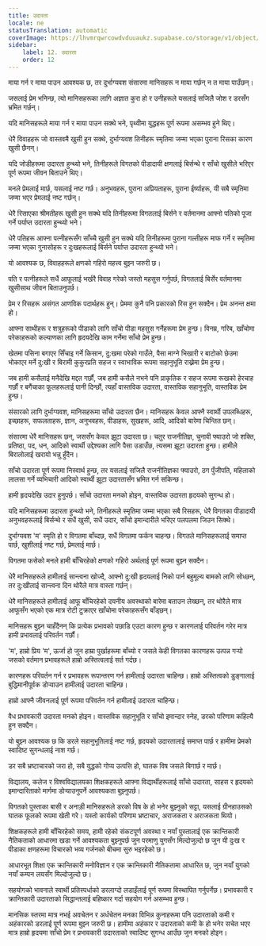 ```yaml
---
title: उदारता
locale: ne
statusTranslation: automatic
coverImage: https://lhvmrqwrcowdvduuaukz.supabase.co/storage/v1/object/public/strapi-uploads/small_cover-educacion-fundamental.webp-2d51a7828a2b1309555be27f7e2a61a0.webp
sidebar:
    label: 12. उदारता
    order: 12
---
```

माया गर्न र माया पाउन आवश्यक छ, तर दुर्भाग्यवश संसारमा मानिसहरू न माया गर्छन् न त माया पाउँछन्।

जसलाई प्रेम भनिन्छ, त्यो मानिसहरूका लागि अज्ञात कुरा हो र उनीहरूले यसलाई सजिलै जोश र डरसँग भ्रमित गर्छन्।

यदि मानिसहरूले माया गर्न र माया पाउन सक्थे भने, पृथ्वीमा युद्धहरू पूर्ण रूपमा असम्भव हुने थिए।

धेरै विवाहहरू जो वास्तवमै खुसी हुन सक्थे, दुर्भाग्यवश तिनीहरू स्मृतिमा जम्मा भएका पुराना रिसका कारण खुसी छैनन्।

यदि जोडीहरूमा उदारता हुन्थ्यो भने, तिनीहरूले विगतको पीडादायी क्षणलाई बिर्सन्थे र साँचो खुसीले भरिएर पूर्ण रूपमा जीवन बिताउने थिए।

मनले प्रेमलाई मार्छ, यसलाई नष्ट गर्छ। अनुभवहरू, पुराना अप्रियताहरू, पुराना ईर्ष्याहरू, यी सबै स्मृतिमा जम्मा भएर प्रेमलाई नष्ट गर्छन्।

धेरै रिसाएका श्रीमतीहरू खुसी हुन सक्थे यदि तिनीहरूमा विगतलाई बिर्सने र वर्तमानमा आफ्नो पतिको पूजा गर्ने पर्याप्त उदारता हुन्थ्यो भने।

धेरै पतिहरू आफ्ना पत्नीहरूसँग साँच्चै खुसी हुन सक्थे यदि तिनीहरूमा पुराना गल्तीहरू माफ गर्ने र स्मृतिमा जम्मा भएका गुनासोहरू र दुःखहरूलाई बिर्सने पर्याप्त उदारता हुन्थ्यो भने।

यो आवश्यक छ, विवाहहरूले क्षणको गहिरो महत्त्व बुझ्न जरुरी छ।

पति र पत्नीहरूले सधैं आफूलाई भर्खरै विवाह गरेको जस्तो महसुस गर्नुपर्छ, विगतलाई बिर्सेर वर्तमानमा खुसीसाथ जीवन बिताउनुपर्छ।

प्रेम र रिसहरू असंगत आणविक पदार्थहरू हुन्। प्रेममा कुनै पनि प्रकारको रिस हुन सक्दैन। प्रेम अनन्त क्षमा हो।

आफ्ना साथीहरू र शत्रुहरूको पीडाको लागि साँचो पीडा महसुस गर्नेहरूमा प्रेम हुन्छ। विनम्र, गरिब, खाँचोमा परेकाहरूको कल्याणका लागि हृदयदेखि काम गर्नेमा साँचो प्रेम हुन्छ।

खेतमा पसिना बगाएर सिँचाइ गर्ने किसान, दु:खमा परेको गाउँले, पैसा माग्ने भिखारी र बाटोको छेउमा भोकाएर मर्ने दु:खी र बिरामी कुकुरप्रति सहज र स्वाभाविक रूपमा सहानुभूति राख्नेमा प्रेम हुन्छ।

जब हामी कसैलाई मनैदेखि मद्दत गर्छौं, जब हामी कसैले नभने पनि प्राकृतिक र सहज रूपमा रूखको हेरचाह गर्छौं र बगैंचाका फूलहरूलाई पानी दिन्छौं, त्यहाँ वास्तविक उदारता, वास्तविक सहानुभूति, वास्तविक प्रेम हुन्छ।

संसारको लागि दुर्भाग्यवश, मानिसहरूमा साँचो उदारता छैन। मानिसहरू केवल आफ्नै स्वार्थी उपलब्धिहरू, इच्छाहरू, सफलताहरू, ज्ञान, अनुभवहरू, पीडाहरू, सुखहरू, आदि, आदिको बारेमा चिन्तित छन्।

संसारमा धेरै मानिसहरू छन्, जससँग केवल झूटा उदारता छ। चतुर राजनीतिज्ञ, चुनावी फ्याउरो जो शक्ति, प्रतिष्ठा, पद, धन, आदिको स्वार्थी उद्देश्यका लागि पैसा उडाउँछ, त्यसमा झूटा उदारता हुन्छ। हामीले बिरालोलाई खरायो भन्नु हुँदैन।

साँचो उदारता पूर्ण रूपमा निस्वार्थ हुन्छ, तर यसलाई सजिलै राजनीतिज्ञका फ्याउरो, ठग पुँजीपति, महिलाको लालसा गर्ने व्यभिचारी आदिको स्वार्थी झूटा उदारतासँग भ्रमित गर्न सकिन्छ।

हामी हृदयदेखि उदार हुनुपर्छ। साँचो उदारता मनको होइन, वास्तविक उदारता हृदयको सुगन्ध हो।

यदि मानिसहरूमा उदारता हुन्थ्यो भने, तिनीहरूले स्मृतिमा जम्मा भएका सबै रिसहरू, धेरै विगतका पीडादायी अनुभवहरूलाई बिर्सन्थे र सधैं खुसी, सधैं उदार, साँचो इमान्दारीले भरिएर पलपलमा जिउन सिक्थे।

दुर्भाग्यवश 'म' स्मृति हो र विगतमा बाँच्दछ, सधैं विगतमा फर्कन चाहन्छ। विगतले मानिसहरूलाई समाप्त पार्छ, खुशीलाई नष्ट गर्छ, प्रेमलाई मार्छ।

विगतमा फसेको मनले हामी बाँचिरहेको क्षणको गहिरो अर्थलाई पूर्ण रूपमा बुझ्न सक्दैन।

धेरै मानिसहरूले हामीलाई सान्त्वना खोज्दै, आफ्नो दु:खी हृदयलाई निको पार्न बहुमूल्य बामको लागि सोध्छन्, तर दु:खीलाई सान्त्वना दिन थोरैले मात्र वास्ता गर्छन्।

धेरै मानिसहरूले हामीलाई आफू बाँचिरहेको दयनीय अवस्थाको बारेमा बताउन लेख्छन्, तर थोरैले मात्र आफूसँग भएको एक मात्र रोटी टुक्राएर खाँचोमा परेकाहरूसँग बाँड्छन्।

मानिसहरू बुझ्न चाहँदैनन् कि प्रत्येक प्रभावको पछाडि एउटा कारण हुन्छ र कारणलाई परिवर्तन गरेर मात्र हामी प्रभावलाई परिवर्तन गर्छौं।

'म', हाम्रो प्रिय 'म', ऊर्जा हो जुन हाम्रा पुर्खाहरूमा बाँच्यो र जसले केही विगतका कारणहरू उत्पन्न गर्‍यो जसको वर्तमान प्रभावहरूले हाम्रो अस्तित्वलाई सर्त गर्दछ।

कारणहरू परिवर्तन गर्न र प्रभावहरू रूपान्तरण गर्न हामीलाई उदारता चाहिन्छ। हाम्रो अस्तित्वको डुङ्गालाई बुद्धिमानीपूर्वक डोर्‍याउन हामीलाई उदारता चाहिन्छ।

हाम्रो आफ्नै जीवनलाई पूर्ण रूपमा परिवर्तन गर्न हामीलाई उदारता चाहिन्छ।

वैध प्रभावकारी उदारता मनको होइन। वास्तविक सहानुभूति र साँचो इमान्दार स्नेह, डरको परिणाम कहिल्यै हुन सक्दैन।

यो बुझ्न आवश्यक छ कि डरले सहानुभूतिलाई नष्ट गर्छ, हृदयको उदारतालाई समाप्त पार्छ र हामीमा प्रेमको स्वादिष्ट सुगन्धलाई नाश गर्छ।

डर सबै भ्रष्टाचारको जरा हो, सबै युद्धको गोप्य उत्पत्ति हो, घातक विष जसले बिगार्छ र मार्छ।

विद्यालय, कलेज र विश्वविद्यालयका शिक्षकहरूले आफ्ना विद्यार्थीहरूलाई साँचो उदारता, साहस र हृदयको इमान्दारिताको मार्गमा डोर्‍याउनुपर्ने आवश्यकता बुझ्नुपर्छ।

विगतको पुस्ताका बासी र अनाड़ी मानिसहरूले डरको विष के हो भनेर बुझ्नुको सट्टा, यसलाई ग्रीनहाउसको घातक फूलको रूपमा खेती गरे। यस्तो कार्यको परिणाम भ्रष्टाचार, अराजकता र अराजकता थियो।

शिक्षकहरूले हामी बाँचिरहेको समय, हामी रहेको संकटपूर्ण अवस्था र नयाँ पुस्तालाई एक क्रान्तिकारी नैतिकताको आधारमा खडा गर्ने आवश्यकता बुझ्नुपर्छ जुन परमाणु युगसँग मिल्दोजुल्दो छ जुन यी दुःख र पीडाका क्षणहरूमा विचारको भव्य गर्जनको बीचमा सुरु भइरहेको छ।

आधारभूत शिक्षा एक क्रान्तिकारी मनोविज्ञान र एक क्रान्तिकारी नैतिकतामा आधारित छ, जुन नयाँ युगको नयाँ कम्पन लयसँग मिल्दोजुल्दो छ।

सहयोगको भावनाले स्वार्थी प्रतिस्पर्धाको डरलाग्दो लडाइँलाई पूर्ण रूपमा विस्थापित गर्नुपर्नेछ। प्रभावकारी र क्रान्तिकारी उदारताको सिद्धान्तलाई बहिष्कार गर्दा सहयोग गर्न असम्भव हुन्छ।

मानसिक स्तरमा मात्र नभई अवचेतन र अर्धचेतन मनका विभिन्न कुनाहरूमा पनि उदारताको कमी र अहंकारको डरलाई पूर्ण रूपमा बुझ्न जरुरी छ। हामीमा अहंकार र उदारताको कमी के हो भनेर सचेत भएर मात्र हाम्रो हृदयमा साँचो प्रेम र प्रभावकारी उदारताको स्वादिष्ट सुगन्ध आउँछ जुन मनको होइन।

